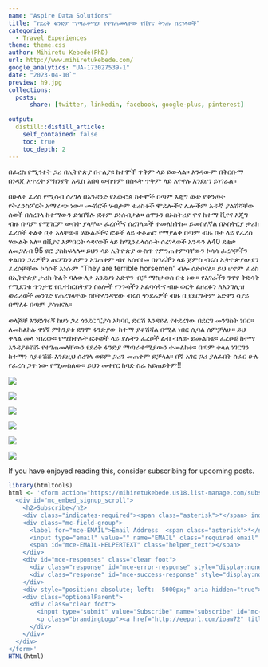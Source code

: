 ---
name: "Aspire Data Solutions"
title: "የደረቅ ፋንድያ ማጣራቀሚያ የተገጠመላቸው የቪየና ቅንጡ ሰረገላወች"
categories: 
  - Travel Experiences
theme: theme.css
author: Mihiretu Kebede(PhD)
url: http://www.mihiretukebede.com/ 
google_analytics: "UA-173027539-1"
date: "2023-04-10`"
preview: h9.jpg
collections:
  posts:
      share: [twitter, linkedin, facebook, google-plus, pinterest]
      
output:
  distill::distill_article:
    self_contained: false
    toc: true
    toc_depth: 2
---

<head>
  <script async src="https://pagead2.googlesyndication.com/pagead/js/adsbygoogle.js?client=ca-pub-4447780400240825" crossorigin="anonymous"></script>
</head>

<link rel="stylesheet" href="styles.css" type="text/css">

በፈረስ የሚጎተት ጋሪ በኢትዮጵያ በተለያዩ ከተሞች ጥቅም ላይ ይውላል። እንዳውም በቅርቡማ በነዳጂ እጥረት ምክንያት አዲስ አበባ ውስጥም በስፋት ጥቅም ላይ አየዋሉ እንደሆነ ይነገራል።

በሁለት ፈረስ የሚሳብ ሰረገላ በአንዳንድ የአውሮጳ ከተሞች በጣም እጂግ ውድ የቅንጦት የትራንስፖርት አማራጭ ነው። ሙሽሮች ሃብታም ቱሪስቶች ሞዴሎችና ሌሎችም አዱኛ ያልሽሻቸው ሰወች በሰረገላ ከተማውን ይጎበኛሉ ፎቶም ይነሱበታል። ሰሞኑን በኦስትሪያ ዋና ከተማ ቪየና እጂግ ብዙ በጣም የሚገርም ውበት ያላቸው ፈረሶችና ሰረገላወች ተመለከትኩ። ይመስለኛል በኦስትርያ ታሪክ ፈረሶች ትልቅ ቦታ አላቸው። ሃውልቶችና ፎቆች ላይ ተቆጠሮ የማያልቅ በጣም ብዙ ቦታ ላይ የፈረስ ሃውልት አለ። በቪየና እምበርት ጎዳናወች ላይ ከሚንፈላሰሱት ሰረገላወች አንዱን ለ40 ደቂቃ ለመጋለብ 95 ዩሮ ያስከፍላሉ። ይህን ሳይ ኢትዮጵያ ውስጥ የምንጠቀምባቸውን ኮሳሳ ፈረሶቻችን ቀልበን ጋሪዎችን ጠጋግነን ለምን አንጠቀም ብየ አሰብኩ። በነገራችን ላይ ጀምስ ብሩስ ኢትዮጵያውያን ፈረሶቻቸው ኮሳሶች እነሱም "They are terrible horsemen" ብሎ ሰድቦናል። ይህ ሆኖም ፈረስ በኢትዮጵያ ታሪክ ትልቅ ባለውለታ እንደሆነ አድዋን ብቻ ማስታወስ በቂ ነው። የአገራችን ንዋየ ቅድሳት የሚደንቁ ጥንታዊ የቤተክርስትያን ስዕሎች የንጉሳችን አልባሳትና ብዙ ወርቅ ልዘረፉን ለእንግሊዝ ወራሪወች መንገድ የጠረገላቸው ስኮትላንዳዊው ብሩስ ጎንደሬዎች ብዙ ቢያደርጉትም አድዋን ሳያይ በማለፉ በጣም ያሳዝናል።

ወላጆቸ እንደነገሩኝ ከሆነ ጋሪ ጎንደር ፒያሳ አካባቢ ድርሽ እንዳይል የተደረገው በደርግ መንግስት ነበር። ለመከልከሉ ዋነኛ ምክንያቱ ደግሞ ፋንድያው ከተማ ያቆሽሻል በሚል ነበር ሲባል ሰምቻለሁ። ይህ ቀላል መላ ነበረው። የሚከተሉት ፎቶወች ላይ ያሉትን ፈረሶች ልብ ብለው ይመልከቱ። ፈረሶቹ ከተማ እንዳያቆሽሹ የተገጠመላቸውን የደረቅ ፋንድያ ማጣራቀሚያውን ተመልከቱ። በጣም ቀላል ነገርግን ከተማን ሳያቆሽሹ እንደዚህ ሰረገላ ወይም ጋሪን መጠቀም ይቻላል። በኛ አገር ጋሪ ያለፈበት ሰፈር ሁሉ የፈረስ ጋጥ ነው የሚመስለው። ይህን መቀየር ከባድ ስራ አይጠይቅም!!

![](Pictures/h8.jpg)

![](Pictures/h6.jpg)

![](Pictures/h9.jpg)

![](Pictures/h7.jpg)

![](Pictures/h3.jpg)

![](Pictures/h10.jpg)

If you have enjoyed reading this, consider subscribing for upcoming posts.

```{r, results='asis', echo=FALSE}
library(htmltools)
html <- '<form action="https://mihiretukebede.us18.list-manage.com/subscribe/post?u=7996931f0da3fa21654a3274b&amp;id=a7cc1788e4&amp;f_id=00252de7f0" method="post" id="mc-embedded-subscribe-form" name="mc-embedded-subscribe-form" class="validate" target="_blank" novalidate>
  <div id="mc_embed_signup_scroll">
    <h2>Subscribe</h2>
    <div class="indicates-required"><span class="asterisk">*</span> indicates required</div>
    <div class="mc-field-group">
      <label for="mce-EMAIL">Email Address  <span class="asterisk">*</span></label>
      <input type="email" value="" name="EMAIL" class="required email" id="mce-EMAIL" required>
      <span id="mce-EMAIL-HELPERTEXT" class="helper_text"></span>
    </div>
    <div id="mce-responses" class="clear foot">
      <div class="response" id="mce-error-response" style="display:none"></div>
      <div class="response" id="mce-success-response" style="display:none"></div>
    </div>  
    <div style="position: absolute; left: -5000px;" aria-hidden="true"><input type="text" name="b_7996931f0da3fa21654a3274b_a7cc1788e4" tabindex="-1" value=""></div>
    <div class="optionalParent">
      <div class="clear foot">
        <input type="submit" value="Subscribe" name="subscribe" id="mc-embedded-subscribe" class="button">
        <p class="brandingLogo"><a href="http://eepurl.com/ioaw72" title="Mailchimp - email marketing made easy and fun"><img src="https://eep.io/mc-cdn-images/template_images/branding_logo_text_dark_dtp.svg"></a></p>
      </div>
    </div>
  </div>
</form>'
HTML(html)
```

